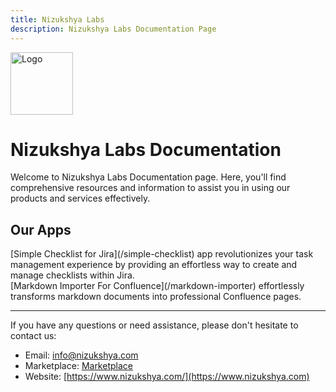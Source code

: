 ```yaml
---
title: Nizukshya Labs
description: Nizukshya Labs Documentation Page
---
```


<Image src="/assets/logo.png" alt="Logo" height="100" width="100" />

# Nizukshya Labs Documentation

<Info>
  Welcome to Nizukshya Labs Documentation page. Here, you'll find comprehensive resources and information to assist you in using our products and services effectively.
</Info>

## Our Apps

<Accordion defaultOpen title="Simple Checklist For Jira">
  [Simple Checklist for Jira](/simple-checklist) app revolutionizes your task management experience by providing an effortless way to create and manage checklists within Jira.
</Accordion>

<br>

<Accordion defaultOpen title="Markdown Importer For Confluence">
  [Markdown Importer For Confluence](/markdown-importer) effortlessly transforms markdown documents into professional Confluence pages.
</Accordion>

---

If you have any questions or need assistance, please don't hesitate to contact us:

- Email: info@nizukshya.com
- Marketplace: [Marketplace](https://marketplace.atlassian.com/vendors/1224569/)
- Website: [https://www.nizukshya.com/](https://www.nizukshya.com)
